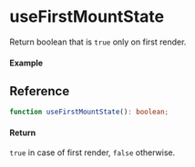 
<Meta title="Lifecycle/useFirstMountState" component={Example} />

# useFirstMountState

Return boolean that is `true` only on first render.

#### Example

<Canvas>
  <Story story={Example} />
</Canvas>

## Reference

```ts
function useFirstMountState(): boolean;
```

#### Return

`true` in case of first render, `false` otherwise.
